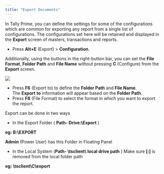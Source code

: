 ```yaml
---
title: "Export Documents"
---
```


In Tally Prime, you can define the settings for some of the configurations which are common for exporting any report from a single list of configurations. The configurations set here will be retained and displayed in the **Export** screen of masters, transactions and reports.

- Press **Alt+E** (Export) > **Configuration**.

Additionally, using the buttons in the right-button bar, you can set the **File Format**, **Folder Path** and **File Name** without pressing **C** (Configure) from the **Export** screen.

<img src="../export image.jpeg" />

- Press **F6** (Export to) to define the **Folder Path** and **File Name**. The **Export** **to** information will appear based on the **Folder Path**.
- Press **F8** (File Format) to select the format in which you want to export the report.

<Note>
 Export can be done in two ways
</Note>

- In the Export Folder ( **Path- Drive:\Export** )

**eg: B:\EXPORT**

**Admin** (Power User) has this Folder in Floating Panel 

 

- In the Local System (**Path- \\tsclient\ local drive path** ) Make sure **[:]** is removed from the local folder path

**eg: \\tsclient\C\export**
